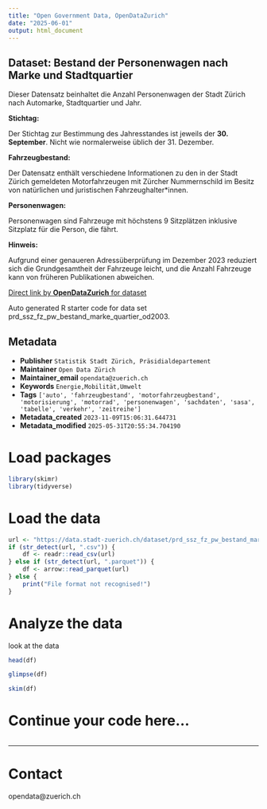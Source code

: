 ```yaml
---
title: "Open Government Data, OpenDataZurich"
date: "2025-06-01"
output: html_document
---
```


## Dataset: Bestand der Personenwagen nach Marke und Stadtquartier

Dieser Datensatz beinhaltet die Anzahl Personenwagen der Stadt Zürich nach Automarke, Stadtquartier und Jahr. 


**Stichtag:**

Der Stichtag zur Bestimmung des Jahresstandes ist jeweils der **30. September**. Nicht wie normalerweise üblich der 31. Dezember.


[]()

**Fahrzeugbestand:**

Der Datensatz enthält verschiedene Informationen zu den in der Stadt Zürich gemeldeten Motorfahrzeugen mit Zürcher Nummernschild im Besitz von natürlichen und juristischen Fahrzeughalter*innen.

[]()

**Personenwagen:**

Personenwagen sind Fahrzeuge mit höchstens 9 Sitzplätzen inklusive Sitzplatz für die Person, die fährt.

[]()

**Hinweis:**

Aufgrund einer genaueren Adressüberprüfung im Dezember 2023 reduziert sich die Grundgesamtheit der Fahrzeuge leicht, und die Anzahl Fahrzeuge kann von früheren Publikationen abweichen.

[]()



[Direct link by **OpenDataZurich** for dataset](https://data.stadt-zuerich.ch/dataset/prd_ssz_fz_pw_bestand_marke_quartier_od2003)

Auto generated R starter code for data set prd_ssz_fz_pw_bestand_marke_quartier_od2003.

## Metadata

- **Publisher** `Statistik Stadt Zürich, Präsidialdepartement`
- **Maintainer** `Open Data Zürich`
- **Maintainer_email** `opendata@zuerich.ch`
- **Keywords** `Energie,Mobilität,Umwelt`
- **Tags** `['auto', 'fahrzeugbestand', 'motorfahrzeugbestand', 'motorisierung', 'motorrad', 'personenwagen', 'sachdaten', 'sasa', 'tabelle', 'verkehr', 'zeitreihe']`
- **Metadata_created** `2023-11-09T15:06:31.644731`
- **Metadata_modified** `2025-05-31T20:55:34.704190`


# Load packages

```r
library(skimr)
library(tidyverse)
```

# Load the data

```r
url <- "https://data.stadt-zuerich.ch/dataset/prd_ssz_fz_pw_bestand_marke_quartier_od2003/download/VER200OD2003.csv"
if (str_detect(url, ".csv")) {
    df <- readr::read_csv(url)
} else if (str_detect(url, ".parquet")) {
    df <- arrow::read_parquet(url)
} else {
    print("File format not recognised!")
}
```

# Analyze the data

look at the data
```r
head(df)
```

```r
glimpse(df)
```

```r
skim(df)
```

# Continue your code here...

```r

```

------------------------------------------------------------------------

# Contact

opendata@zuerich.ch
